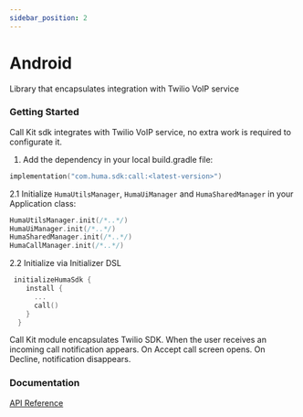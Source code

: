 ```yaml
---
sidebar_position: 2
---
```




# Android
Library that encapsulates integration with Twilio VoIP service

### Getting Started
<Tabs>
<TabItem value="example" label="Example" default>

Call Kit sdk integrates with Twilio VoIP service, no extra work is required to configurate it.

</TabItem>
<TabItem value="installing" label="Installing">

1. Add the dependency in your local build.gradle file:
```kotlin
implementation("com.huma.sdk:call:<latest-version>")
```

2.1 Initialize `HumaUtilsManager`, `HumaUiManager` and `HumaSharedManager` in your Application class:
```kotlin
HumaUtilsManager.init(/*..*/)
HumaUiManager.init(/*..*/)
HumaSharedManager.init(/*..*/)
HumaCallManager.init(/*..*/)
```

2.2 Initialize via Initializer DSL
```kotlin
 initializeHumaSdk {
    install {
      ...
      call()
    }
  }
```

</TabItem>
<TabItem value="readme" label="Readme" default>
  
  Call Kit module encapsulates Twilio SDK. When the user receives an incoming call notification appears. On Accept call screen opens. On Decline, notification disappears.

  ### Documentation
  [API Reference](https://github.com/huma-engineering/huma-android-sdk/releases)

</TabItem>
<TabItem value="changelog" label="Changelog">

</TabItem>
</Tabs>
